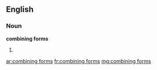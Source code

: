 ==English==

===Noun===
'''combining forms'''

# {{plural of|combining form}}

[[ar:combining forms]]
[[fr:combining forms]]
[[mg:combining forms]]